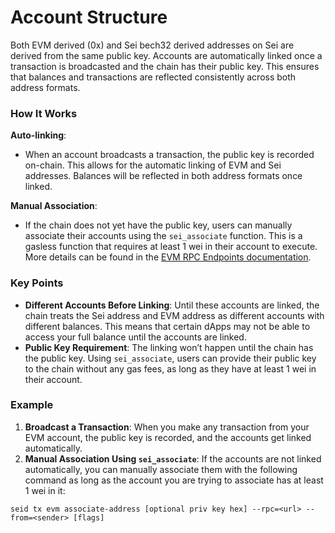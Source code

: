 # Account Structure

Both EVM derived (0x) and Sei bech32 derived addresses on Sei are derived from the same public key. Accounts are automatically linked once a transaction is broadcasted and the chain has their public key. This ensures that balances and transactions are reflected consistently across both address formats.

### How It Works

**Auto-linking**:

- When an account broadcasts a transaction, the public key is recorded on-chain. This allows for the automatic linking of EVM and Sei addresses. Balances will be reflected in both address formats once linked.

**Manual Association**:

- If the chain does not yet have the public key, users can manually associate their accounts using the `sei_associate` function. This is a gasless function that requires at least 1 wei in their account to execute. More details can be found in the [EVM RPC Endpoints documentation](https://v2.docs.sei.io/evm-rpc-endpoints#sei_associate).

### Key Points

- **Different Accounts Before Linking**: Until these accounts are linked, the chain treats the Sei address and EVM address as different accounts with different balances. This means that certain dApps may not be able to access your full balance until the accounts are linked.
- **Public Key Requirement**: The linking won’t happen until the chain has the public key. Using `sei_associate`, users can provide their public key to the chain without any gas fees, as long as they have at least 1 wei in their account.

### Example

1. **Broadcast a Transaction**: When you make any transaction from your EVM account, the public key is recorded, and the accounts get linked automatically.
2. **Manual Association Using `sei_associate`**: If the accounts are not linked automatically, you can manually associate them with the following command as long as the account you are trying to associate has at least 1 wei in it:

```
seid tx evm associate-address [optional priv key hex] --rpc=<url> --from=<sender> [flags]
```
